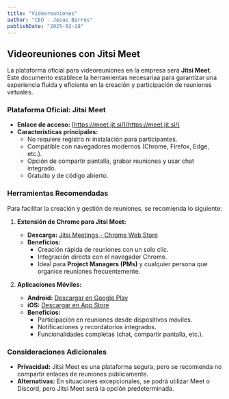 ```yaml
---
title: "Videoreuniones"
author: "CEO - Jesus Barros"
publishDate: "2025-02-28"
---
```


## Videoreuniones con Jitsi Meet

La plataforma oficial para videoreuniones en la empresa será **Jitsi Meet**. Este documento establece la herramientas necesariaa para garantizar una experiencia fluida y eficiente en la creación y participación de reuniones virtuales.

### **Plataforma Oficial: Jitsi Meet**

- **Enlace de acceso:** [https://meet.jit.si/](https://meet.jit.si/)
- **Características principales:**
  - No requiere registro ni instalación para participantes.
  - Compatible con navegadores modernos (Chrome, Firefox, Edge, etc.).
  - Opción de compartir pantalla, grabar reuniones y usar chat integrado.
  - Gratuito y de código abierto.

### **Herramientas Recomendadas**

Para facilitar la creación y gestión de reuniones, se recomienda lo siguiente:

1. **Extensión de Chrome para Jitsi Meet:**
   - **Descarga:** [Jitsi Meetings - Chrome Web Store](https://chromewebstore.google.com/detail/jitsi-meetings/kglhbbefdnlheedjiejgomgmfplipfeb?pli=1)
   - **Beneficios:**
     - Creación rápida de reuniones con un solo clic.
     - Integración directa con el navegador Chrome.
     - Ideal para **Project Managers (PMs)** y cualquier persona que organice reuniones frecuentemente.

2. **Aplicaciones Móviles:**
   - **Android:** [Descargar en Google Play](https://play.google.com/store/apps/details?id=org.jitsi.meet&hl=en&gl=US)
   - **iOS:** [Descargar en App Store](https://apps.apple.com/us/app/jitsi-meet/id1165103905)
   - **Beneficios:**
     - Participación en reuniones desde dispositivos móviles.
     - Notificaciones y recordatorios integrados.
     - Funcionalidades completas (chat, compartir pantalla, etc.).

### **Consideraciones Adicionales**

- **Privacidad:** Jitsi Meet es una plataforma segura, pero se recomienda no compartir enlaces de reuniones públicamente.
- **Alternativas:** En situaciones excepcionales, se podrá utilizar Meet o Discord, pero Jitsi Meet será la opción predeterminada.